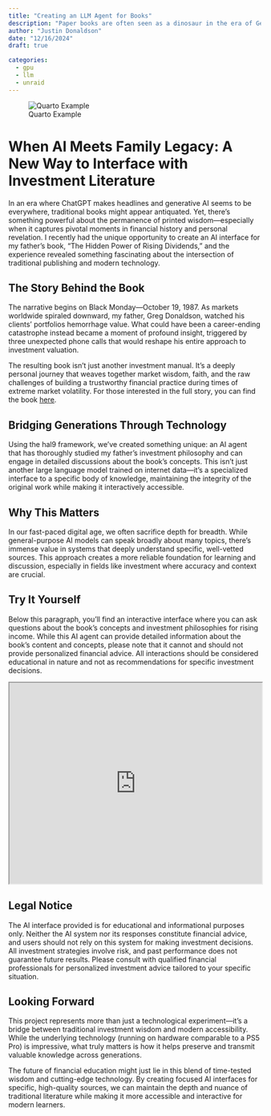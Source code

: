 ```yaml
---
title: "Creating an LLM Agent for Books"
description: "Paper books are often seen as a dinosaur in the era of Generative AI.  However, they serve as a vital 'ground truth' for human generated content, and AI interfaces into specific books can provide a stable question and answer platform against a static source of ideas."
author: "Justin Donaldson"
date: "12/16/2024"
draft: true

categories:
  - gpu
  - llm
  - unraid
---
```

![Quarto Example](images/omgjjd_robot_understands_books._norman_rockwell_a37ffa0a-493b-4acf-adb2-63372ab29d08.png){.preview-image}



# When AI Meets Family Legacy: A New Way to Interface with Investment Literature

In an era where ChatGPT makes headlines and generative AI seems to be everywhere, traditional books might appear antiquated. Yet, there's something powerful about the permanence of printed wisdom—especially when it captures pivotal moments in financial history and personal revelation. I recently had the unique opportunity to create an AI interface for my father's book, "The Hidden Power of Rising Dividends," and the experience revealed something fascinating about the intersection of traditional publishing and modern technology.

## The Story Behind the Book

The narrative begins on Black Monday—October 19, 1987. As markets worldwide spiraled downward, my father, Greg Donaldson, watched his clients' portfolios hemorrhage value. What could have been a career-ending catastrophe instead became a moment of profound insight, triggered by three unexpected phone calls that would reshape his entire approach to investment valuation.

The resulting book isn't just another investment manual. It's a deeply personal journey that weaves together market wisdom, faith, and the raw challenges of building a trustworthy financial practice during times of extreme market volatility. For those interested in the full story, you can find the book [here](https://www.gregdonaldson.com/).

## Bridging Generations Through Technology

Using the hal9 framework, we've created something unique: an AI agent that has thoroughly studied my father's investment philosophy and can engage in detailed discussions about the book's concepts. This isn't just another large language model trained on internet data—it's a specialized interface to a specific body of knowledge, maintaining the integrity of the original work while making it interactively accessible.

## Why This Matters

In our fast-paced digital age, we often sacrifice depth for breadth. While general-purpose AI models can speak broadly about many topics, there's immense value in systems that deeply understand specific, well-vetted sources. This approach creates a more reliable foundation for learning and discussion, especially in fields like investment where accuracy and context are crucial.

## Try It Yourself

Below this paragraph, you'll find an interactive interface where you can ask
questions about the book's concepts and investment philosophies for rising
income. While this AI agent can provide detailed information about the book's
content and concepts, please note that it cannot and should not provide
personalized financial advice. All interactions should be considered
educational in nature and not as recommendations for specific investment
decisions.

<iframe src="https://hal9.com/ujavso/risingincome-bot?embed&guest" width="100%" height="400"></iframe>

## Legal Notice

The AI interface provided is for educational and informational purposes only. Neither the AI system nor its responses constitute financial advice, and users should not rely on this system for making investment decisions. All investment strategies involve risk, and past performance does not guarantee future results. Please consult with qualified financial professionals for personalized investment advice tailored to your specific situation.

## Looking Forward

This project represents more than just a technological experiment—it's a bridge between traditional investment wisdom and modern accessibility. While the underlying technology (running on hardware comparable to a PS5 Pro) is impressive, what truly matters is how it helps preserve and transmit valuable knowledge across generations.

The future of financial education might just lie in this blend of time-tested wisdom and cutting-edge technology. By creating focused AI interfaces for specific, high-quality sources, we can maintain the depth and nuance of traditional literature while making it more accessible and interactive for modern learners.

